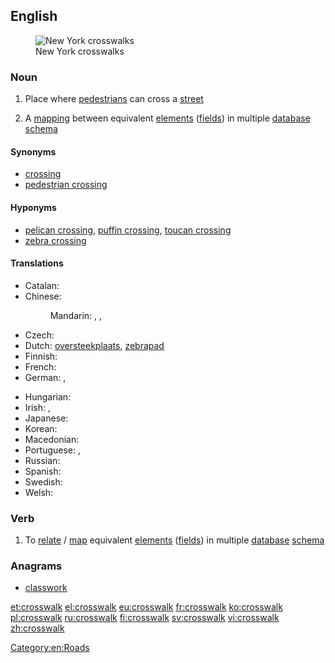==English==
[[File:Crosswalk New York City 0001.jpg|thumb|New York crosswalks]]

===Noun===
{{wikipedia}}
{{en-noun}}

# {{context|US|lang=en}} Place where [[pedestrian]]s can cross a [[street]]
# {{context|computing|lang=en}} A [[mapping]] between equivalent [[element]]s ([[field]]s) in multiple [[database]] [[schema]]

====Synonyms====
* [[crossing]]
* [[pedestrian crossing]]

====Hyponyms====
* [[pelican crossing]], [[puffin crossing]], [[toucan crossing]]
* [[zebra crossing]]

====Translations====
{{trans-top|place where pedestrians can cross a street}}
* Catalan: {{t-|ca|pas de vianants|m}}
* Chinese:
*: Mandarin: {{t|cmn|斑馬線|sc=Hani}}, {{t|cmn|斑马线|tr=bānmǎxiàn|sc=Hani}}, {{t|cmn|行人穿越道|tr=xíngrén chuānyuèdào|sc=Hani}}
* Czech: {{t-|cs|přechod pro chodce|m}}
* Dutch: [[oversteekplaats]], [[zebrapad]] {{n}}
* Finnish: {{t+|fi|suojatie}}
* French: {{t+|fr|passage piéton|m}}
* German: {{t+|de|Zebrastreifen|m}}, {{t-|de|Fußgängerübergang|m}}
{{trans-mid}}
* Hungarian: {{t+|hu|gyalogátkelőhely}}
* Irish: {{t-|ga|trasrian síogach|m}}, {{t-|ga|trasrian coisithe|m}}
* Japanese: {{t-|ja|横断歩道|tr=おうだんほどう, ōdan hodō|sc=Jpan}}
* Korean: {{t-|ko|횡단 보도|tr=hwangdan bodo|sc=Kore}}
* Macedonian: {{t-|mk|пешачки премин|m|tr=péšački prémin}}
* Portuguese: {{t-|pt|faixa de pedestres|f}}, {{t+|pt|faixa}}
* Russian: {{t-|ru|пешеходный переход|m|tr=pešexódnyj perexód|sc=Cyrl}}
* Spanish: {{t+|es|cruce|m}}
* Swedish: {{t+|sv|övergångsställe|n}}
* Welsh: {{t-|cy|croesfan zebra|f}}
{{trans-bottom}}

===Verb===
{{en-verb}}

# To [[relate]] / [[map]] equivalent [[element]]s ([[field]]s) in multiple [[database]] [[schema]]

===Anagrams===
* [[classwork#English|classwork]]

[[Category:en:Roads]]

[[et:crosswalk]]
[[el:crosswalk]]
[[eu:crosswalk]]
[[fr:crosswalk]]
[[ko:crosswalk]]
[[pl:crosswalk]]
[[ru:crosswalk]]
[[fi:crosswalk]]
[[sv:crosswalk]]
[[vi:crosswalk]]
[[zh:crosswalk]]